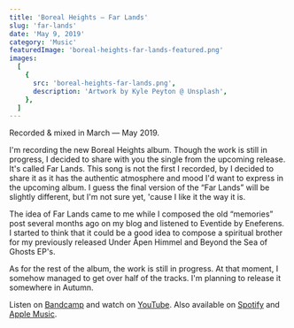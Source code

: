 ```yaml
---
title: 'Boreal Heights — Far Lands'
slug: 'far-lands'
date: 'May 9, 2019'
category: 'Music'
featuredImage: 'boreal-heights-far-lands-featured.png'
images:
  [
    {
      src: 'boreal-heights-far-lands.png',
      description: 'Artwork by Kyle Peyton @ Unsplash',
    },
  ]
---
```


Recorded & mixed in March — May 2019.

I'm recording the new Boreal Heights album. Though the work is still in
progress, I decided to share with you the single from the upcoming release. It's
called Far Lands. This song is not the first I recorded, by I decided to share
it as it has the authentic atmosphere and mood I'd want to express in the
upcoming album. I guess the final version of the “Far Lands” will be slightly
different, but I'm not sure yet, 'cause I like it the way it is.

The idea of Far Lands came to me while I composed the old “memories” post
several months ago on my blog and listened to Eventide by Eneferens. I started
to think that it could be a good idea to compose a spiritual brother for my
previously released Under Åpen Himmel and Beyond the Sea of Ghosts EP's.

As for the rest of the album, the work is still in progress. At that moment, I
somehow managed to get over half of the tracks. I'm planning to release it
somewhere in Autumn.

Listen on [Bandcamp](https://borealheights.bandcamp.com/music) and watch on
[YouTube](https://www.youtube.com/@eagrigorev). Also available on
[Spotify](https://open.spotify.com/artist/6sYGw9icM29bZlcTCyHY39) and
[Apple Music](https://music.apple.com/us/artist/boreal-heights/1465971446).
